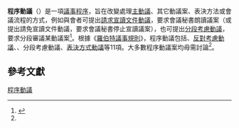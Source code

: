 '''程序動議'''（{{lang|en|Incidental motion}}）是一項[[議事程序|議事程序]]，旨在改變處理[[主動議|主動議]]、其它動議案、表決方法或會議流程的方式，例如與會者可提出[[請求宣讀文件動議|請求宣讀文件動議]]，要求會議秘書朗讀議案（或提出請免宣讀文件動議，要求會議秘書停止宣讀議案），也可提出[[分段考慮動議|分段考慮動議]]，要求分段審議某動議案<ref name="RONR">{{Cite book|author=Henry M. Robert|coauthor=Daniel H. Honemann; Thomas J. Balch; William J. Evans; Sarah Corbin Robert|title=''Robert's Rules of Order: Newly Revised''|publisher=Da Capo Press|edition=10|language=en|isbn=073820384X|pages=67|date=2010年11月}}</ref>。根據《[[羅伯特議事規則|羅伯特議事規則]]》，程序動議包括{{Link-en|暫停議則動議|Suspension of the rules}}、[[反對考慮動議|反對考慮動議]]、{{Link-en|分開動議|Division of a question}}、分段考慮動議、[[表決方式動議|表決方式動議]]等11項。大多數程序動議案均毋需討論<ref name="RONR"/>。

== 參考文獻 ==
{{reflist}}

{{Parliamentary Procedure}}
[[Category:程序動議|]]